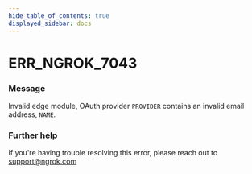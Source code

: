 ```yaml
---
hide_table_of_contents: true
displayed_sidebar: docs
---
```



# ERR_NGROK_7043

### Message

Invalid edge module, OAuth provider `PROVIDER` contains an invalid email address, `NAME`.

### Further help

If you're having trouble resolving this error, please reach out to [support@ngrok.com](mailto:support@ngrok.com?subject=Help%20with%20ERR_NGROK_7043)

<ErrorDetails error="err_ngrok_7043" />
